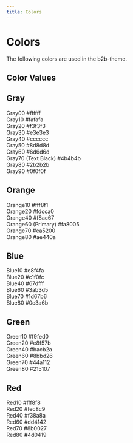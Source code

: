 ```yaml
---
title: Colors
---
```


# Colors

The following colors are used in the b2b-theme.

## Color Values

<div style={{ padding: '0.5rem 1rem', fontFamily: 'Inter' }}>
  <h2>Gray</h2>
  <div style={{ display: 'inline-block', width: '260px' }}>
    <div
      style={{
        background: '#ffffff',
        color: 'black',
        padding: '8px',
        display: 'flex',
        justifyContent: 'space-between',
      }}
    >
      <span>Gray00</span>
      <span>#ffffff</span>
    </div>
    <div
      style={{
        background: '#fafafa',
        color: 'black',
        padding: '8px',
        display: 'flex',
        justifyContent: 'space-between',
      }}
    >
      <span>Gray10</span>
      <span>#fafafa</span>
    </div>
    <div
      style={{
        background: '#f3f3f3',
        color: 'black',
        padding: '8px',
        display: 'flex',
        justifyContent: 'space-between',
      }}
    >
      <span>Gray20</span>
      <span>#f3f3f3</span>
    </div>
    <div
      style={{
        background: '#e3e3e3',
        color: 'black',
        padding: '8px',
        display: 'flex',
        justifyContent: 'space-between',
      }}
    >
      <span>Gray30</span>
      <span>#e3e3e3</span>
    </div>
    <div
      style={{
        background: '#cccccc',
        color: 'black',
        padding: '8px',
        display: 'flex',
        justifyContent: 'space-between',
      }}
    >
      <span>Gray40</span>
      <span>#cccccc</span>
    </div>
    <div
      style={{
        background: '#8d8d8d',
        color: 'white',
        padding: '8px',
        display: 'flex',
        justifyContent: 'space-between',
      }}
    >
      <span>Gray50</span>
      <span>#8d8d8d</span>
    </div>
    <div
      style={{
        background: '#6d6d6d',
        color: 'white',
        padding: '8px',
        display: 'flex',
        justifyContent: 'space-between',
      }}
    >
      <span>Gray60</span>
      <span>#6d6d6d</span>
    </div>
    <div
      style={{
        background: '#4b4b4b',
        color: 'white',
        padding: '8px',
        display: 'flex',
        justifyContent: 'space-between',
      }}
    >
      <span>Gray70 (Text Black)</span>
      <span>#4b4b4b</span>
    </div>
    <div
      style={{
        background: '#2b2b2b',
        color: 'white',
        padding: '8px',
        display: 'flex',
        justifyContent: 'space-between',
      }}
    >
      <span>Gray80</span>
      <span>#2b2b2b</span>
    </div>
    <div
      style={{
        background: '#0f0f0f',
        color: 'white',
        padding: '8px',
        display: 'flex',
        justifyContent: 'space-between',
      }}
    >
      <span>Gray90</span>
      <span>#0f0f0f</span>
    </div>
  </div>
</div>

<div style={{ padding: '0.5rem 1rem', fontFamily: 'Inter' }}>
  <h2>Orange</h2>
  <div style={{ display: 'inline-block', width: '260px' }}>
    <div
      style={{
        background: '#fff8f1',
        color: 'black',
        padding: '8px',
        display: 'flex',
        justifyContent: 'space-between',
      }}
    >
      <span>Orange10</span>
      <span>#fff8f1</span>
    </div>
    <div
      style={{
        background: '#fdcca0',
        color: 'black',
        padding: '8px',
        display: 'flex',
        justifyContent: 'space-between',
      }}
    >
      <span>Orange20</span>
      <span>#fdcca0</span>
    </div>
    <div
      style={{
        background: '#f8ac67',
        color: 'black',
        padding: '8px',
        display: 'flex',
        justifyContent: 'space-between',
      }}
    >
      <span>Orange40</span>
      <span>#f8ac67</span>
    </div>
    <div
      style={{
        background: '#fa8005',
        color: 'black',
        padding: '8px',
        display: 'flex',
        justifyContent: 'space-between',
      }}
    >
      <span>Orange60 (Primary)</span>
      <span>#fa8005</span>
    </div>
    <div
      style={{
        background: '#ea5200',
        color: 'black',
        padding: '8px',
        display: 'flex',
        justifyContent: 'space-between',
      }}
    >
      <span>Orange70</span>
      <span>#ea5200</span>
    </div>
    <div
      style={{
        background: '#ae440a',
        color: 'black',
        padding: '8px',
        display: 'flex',
        justifyContent: 'space-between',
      }}
    >
      <span>Orange80</span>
      <span>#ae440a</span>
    </div>
  </div>
</div>

<div style={{ padding: '0.5rem 1rem', fontFamily: 'Inter' }}>
  <h2>Blue</h2>
  <div style={{ display: 'inline-block', width: '260px' }}>
    <div
      style={{
        background: '#e8f4fa',
        color: 'black',
        padding: '8px',
        display: 'flex',
        justifyContent: 'space-between',
      }}
    >
      <span>Blue10</span>
      <span>#e8f4fa</span>
    </div>
    <div
      style={{
        background: '#c1f0fc',
        color: 'black',
        padding: '8px',
        display: 'flex',
        justifyContent: 'space-between',
      }}
    >
      <span>Blue20</span>
      <span>#c1f0fc</span>
    </div>
    <div
      style={{
        background: '#67dfff',
        color: 'black',
        padding: '8px',
        display: 'flex',
        justifyContent: 'space-between',
      }}
    >
      <span>Blue40</span>
      <span>#67dfff</span>
    </div>
    <div
      style={{
        background: '#3ab3d5',
        color: 'white',
        padding: '8px',
        display: 'flex',
        justifyContent: 'space-between',
      }}
    >
      <span>Blue60</span>
      <span>#3ab3d5</span>
    </div>
    <div
      style={{
        background: '#1d67b6',
        color: 'white',
        padding: '8px',
        display: 'flex',
        justifyContent: 'space-between',
      }}
    >
      <span>Blue70</span>
      <span>#1d67b6</span>
    </div>
    <div
      style={{
        background: '#0c3a6b',
        color: 'white',
        padding: '8px',
        display: 'flex',
        justifyContent: 'space-between',
      }}
    >
      <span>Blue80</span>
      <span>#0c3a6b</span>
    </div>
  </div>
</div>

<div style={{ padding: '0.5rem 1rem', fontFamily: 'Inter' }}>
  <h2>Green</h2>
  <div style={{ display: 'inline-block', width: '260px' }}>
    <div
      style={{
        background: '#f9fed0',
        color: 'black',
        padding: '8px',
        display: 'flex',
        justifyContent: 'space-between',
      }}
    >
      <span>Green10</span>
      <span>#f9fed0</span>
    </div>
    <div
      style={{
        background: '#e8f57b',
        color: 'black',
        padding: '8px',
        display: 'flex',
        justifyContent: 'space-between',
      }}
    >
      <span>Green20</span>
      <span>#e8f57b</span>
    </div>
    <div
      style={{
        background: '#bacb2a',
        color: 'black',
        padding: '8px',
        display: 'flex',
        justifyContent: 'space-between',
      }}
    >
      <span>Green40</span>
      <span>#bacb2a</span>
    </div>
    <div
      style={{
        background: '#8bbd26',
        color: 'black',
        padding: '8px',
        display: 'flex',
        justifyContent: 'space-between',
      }}
    >
      <span>Green60</span>
      <span>#8bbd26</span>
    </div>
    <div
      style={{
        background: '#44a112',
        color: 'white',
        padding: '8px',
        display: 'flex',
        justifyContent: 'space-between',
      }}
    >
      <span>Green70</span>
      <span>#44a112</span>
    </div>
    <div
      style={{
        background: '#215107',
        color: 'white',
        padding: '8px',
        display: 'flex',
        justifyContent: 'space-between',
      }}
    >
      <span>Green80</span>
      <span>#215107</span>
    </div>
  </div>
</div>

<div style={{ padding: '0.5rem 1rem', fontFamily: 'Inter' }}>
  <h2>Red</h2>
  <div style={{ display: 'inline-block', width: '260px' }}>
    <div
      style={{
        background: '#fff8f8',
        color: 'black',
        padding: '8px',
        display: 'flex',
        justifyContent: 'space-between',
      }}
    >
      <span>Red10</span>
      <span>#fff8f8</span>
    </div>
    <div
      style={{
        background: '#fec8c9',
        color: 'black',
        padding: '8px',
        display: 'flex',
        justifyContent: 'space-between',
      }}
    >
      <span>Red20</span>
      <span>#fec8c9</span>
    </div>
    <div
      style={{
        background: '#f38a8a',
        color: 'black',
        padding: '8px',
        display: 'flex',
        justifyContent: 'space-between',
      }}
    >
      <span>Red40</span>
      <span>#f38a8a</span>
    </div>
    <div
      style={{
        background: '#dd4142',
        color: 'black',
        padding: '8px',
        display: 'flex',
        justifyContent: 'space-between',
      }}
    >
      <span>Red60</span>
      <span>#dd4142</span>
    </div>
    <div
      style={{
        background: '#8b0027',
        color: 'white',
        padding: '8px',
        display: 'flex',
        justifyContent: 'space-between',
      }}
    >
      <span>Red70</span>
      <span>#8b0027</span>
    </div>
    <div
      style={{
        background: '#4d0419',
        color: 'white',
        padding: '8px',
        display: 'flex',
        justifyContent: 'space-between',
      }}
    >
      <span>Red80</span>
      <span>#4d0419</span>
    </div>
  </div>
</div>
